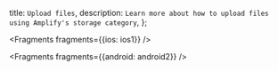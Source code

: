   title: `Upload files`,
  description: `Learn more about how to upload files using Amplify's storage category`,
};


<Fragments fragments={{ios: ios1}} />


<Fragments fragments={{android: android2}} />

